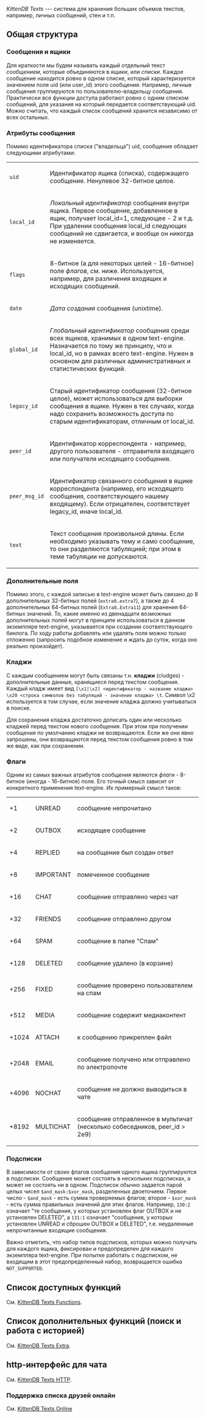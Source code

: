 ''KittenDB Texts'' --- система для хранения больших объемов текстов, например, личных сообщений, стен и т.п.

== Общая структура ==

=== Сообщения и ящики ===
Для краткости мы будем называть каждый отдельный текст ''сообщением'', которые объединяются в ''ящики'', или ''списки''. Каждое сообщение находится ровно в одном списке, который характеризуется значением поля uid (или user_id) этого сообщения. Например, личные сообщения группируются по пользователю-владельцу сообщения. Практически все функции доступа работают ровно с одним списком сообщений, для указания на который передается соответствующий uid. Можно считать, что каждый список сообщений хранится независимо от всех остальных.

=== Атрибуты сообщения ===

Помимо идентификатора списка ("владельца") uid, сообщение обладает следующими атрибутами:

{|
|-
| <code>uid</code> || Идентификатор ящика (списка), содержащего сообщение. Ненулевое 32-битное целое.
|-
| <code>local_id</code> || ''Локальный идентификатор'' сообщения внутри ящика. Первое сообщение, добавленное в ящик, получает local_id=1, следующее - 2 и т.д. При удалении сообщения local_id следующих сообщений не сдвигается, и вообще он никогда не изменяется.
|-
| <code>flags</code> || 8-битное (а для некоторых целей - 16-битное) поле ''флагов'', см. ниже. Используется, например, для различения входящих и исходящих сообщений.
|-
| <code>date</code> || ''Дата создания'' сообщения (unixtime).
|-
| <code>global_id</code> || ''Глобальный идентификатор'' сообщения среди всех ящиков, хранимых в одном text-engine. Назначается по тому же принципу, что и local_id, но в рамках всего text-engine. Нужен в основном для различных административных и статистических функций.
|-
|  <code>legacy_id</code> || Старый идентификатор сообщения (32-битное целое), может использоваться для выборки сообщения в ящике. Нужен в тех случаях, когда надо сохранить возможность доступа по старым идентификаторам, отличным от local_id.
|-
| <code>peer_id</code> || Идентификатор корреспондента - например, другого пользователя - отправителя входящего или получателя исходящего сообщения.
|-
| <code>peer_msg_id</code> || Идентификатор связанного сообщения в ящике корреспондента (например, его исходящего сообщения, соответствующего нашему входящему). Если отрицателен, соответствует legacy_id, иначе local_id.
|-
| <code>text</code> || Текст сообщения произвольной длины. Если необходимо указывать тему и само сообщение, то они разделяются табуляцией; при этом в теме табуляции не допускаются.
|}

=== Дополнительные поля ===

Помимо этого, с каждой записью в text-engine может быть связано до 8 дополнительных 32-битных полей (<tt>extra0</tt>..<tt>extra7</tt>), а также до 4 дополнительных 64-битных полей (<tt>Extra8</tt>..<tt>Extra11</tt>) для хранения 64-битных значений. То, какие именно из двенадцати возможных дополнительных полей могут в принципе использоваться в данном экземпляре text-engine, указывается при создании соответствующего бинлога. По ходу работы добавлять или удалять поля можно только отложенно (запросить подобное изменение и ждать до суток, когда оно реально произойдет).

=== Кладжи ===

С каждым сообщением могут быть связаны т.н. '''кладжи''' (cludges) - дополнительные данные, хранящиеся перед текстом сообщения. Каждый кладж имеет вид <code>[\x1|\x2] <идентификатор - название кладжа> \x20 <строка символов без табуляций - значение кладжа> \t</code>. Символ \x2 используется в том случае, если значение кладжа должно учитываться в поиске.

Для сохранения кладжа достаточно дописать один или несколько кладжей перед текстом нового сообщения. При этом при получении сообщения по умолчанию кладжи не возвращаются. Если же они явно запрошены, они возвращаются перед текстом сообщения ровно в том же виде, как при сохранении.

=== Флаги ===

Одним из самых важных атрибутов сообщения являются ''флаги'' - 8-битное (иногда - 16-битное) поле. Его точный смысл зависит от конкретного применения text-engine. Их примерный смысл таков:

{|
|-
| +1 ||  UNREAD || сообщение непрочитано
|-
| +2 || OUTBOX || исходящее сообщение
|-
| +4 || REPLIED || на сообщение был создан ответ
|-
| +8 || IMPORTANT || помеченное сообщение
|-
| +16 || CHAT || сообщение отправлено через чат
|-
| +32 || FRIENDS || сообщение отправлено другом
|-
| +64 || SPAM || сообщение в папке "Спам"
|-
| +128 || DELЕTЕD || сообщение удалено (в корзине)
|-
| +256 || FIXED || сообщение проверено пользователем на спам
|-
| +512 || MEDIA || сообщение содержит медиаконтент
|-
| +1024 || ATTACH || к сообщению прикреплен файл
|-
| +2048 || EMAIL || сообщение получено или отправлено по электропочте
|-
| +4096 || NOCHAT || сообщение не должно выводиться в чате
|-
| +8192 || MULTICHAT || сообщение отправленное в мультичат (несколько собеседников, peer_id > 2e9)
|}

=== Подсписки ===

В зависимости от своих флагов сообщения одного ящика группируются в ''подсписки''. Сообщение может состоять в нескольких подсписках, а может не состоять ни в одном. Подсписок обычно задается парой целых чисел <code>$and_mask:$xor_mask</code>, разделенных двоеточием. Первое число - <code>$and_mask</code> - есть сумма проверяемых флагов; второе - <code>$xor_mask</code> - есть сумма правильных значений для этих флагов. Например, <code>130:2</code> означает "те сообщения, у которых установлен флаг OUTBOX и не установлен DELЕTЕD", а <code>131:1</code> означает "сообщения, у которых установлен UNREAD и сброшен OUTBOX и DELЕTЕD", т.е. неудаленные непрочитанные входящие сообщения.

Важно отметить, что набор типов подсписков, которых можно получать для каждого ящика, фиксирован и предопределен для каждого экземпляра text-engine. При попытке работать с подсписком, не входящим в этот предопределенный набор, возвращается ошибка <code>NOT_SUPPORTED</code>.

== Список доступных функций ==
См. [[Kitten_DB_Texts_Functions.wiki|KittenDB Texts Functions]].

== Список дополнительных функций (поиск и работа с историей) ==
См. [[Kitten_DB_Texts_Extra.wiki|KittenDB Texts Extra]].

== http-интерфейс для чата ==
См. [[Kitten_DB_Texts_HTTP.wiki|KittenDB Texts HTTP]].

=== Поддержка списка друзей онлайн ===
См. [[Kitten_DB_Texts_Online.wiki|KittenDB Texts Online]]
